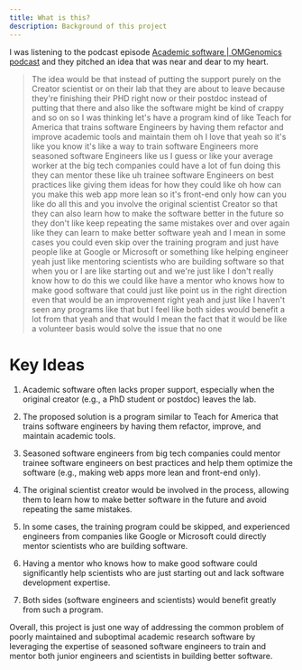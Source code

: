 ```yaml
---
title: What is this?
description: Background of this project
---
```



I was listening to the podcast episode [Academic software | OMGenomics podcast](https://youtu.be/eyd7Cb7ueNg?t=3329&si=QClIO_5D6pB3MqBm) and they pitched an idea that was near and dear to my heart.

<YouTube id="https://www.youtube.com/clip/UgkxwwxjBMhmFUYmeCAysEyVKOvq4MRa7tvX" />

> The idea would be that instead of putting the support purely on the Creator scientist or on their lab that they are about to leave because they're finishing their PHD right now or their postdoc instead of putting that there and also like the software might be kind of crappy and so on so I was thinking let's have a program kind of like Teach for America that trains software Engineers by having them refactor and improve academic tools and maintain them oh I love that yeah so it's like you know it's like a way to train software Engineers more seasoned software Engineers like us I guess or like your average worker at the big tech companies could have a lot of fun doing this they can mentor these like uh trainee software Engineers on best practices like giving them ideas for how they could like oh how can you make this web app more lean so it's front-end only how can you like do all this and you involve the original scientist Creator so that they can also learn how to make the software better in the future so they don't like keep repeating the same mistakes over and over again like they can learn to make better software yeah and I mean in some cases you could even skip over the training program and just have people like at Google or Microsoft or something like helping engineer yeah just like mentoring scientists who are building software so that when you or I are like starting out and we're just like I don't really know how to do this we could like have a mentor who knows how to make good software that could just like point us in the right direction even that would be an improvement right yeah and just like I haven't seen any programs like that but I feel like both sides would benefit a lot from that yeah and that would I mean the fact that it would be like a volunteer basis would solve the issue that no one

# Key Ideas

1. Academic software often lacks proper support, especially when the original creator (e.g., a PhD student or postdoc) leaves the lab.

2. The proposed solution is a program similar to Teach for America that trains software engineers by having them refactor, improve, and maintain academic tools.

3. Seasoned software engineers from big tech companies could mentor trainee software engineers on best practices and help them optimize the software (e.g., making web apps more lean and front-end only).

4. The original scientist creator would be involved in the process, allowing them to learn how to make better software in the future and avoid repeating the same mistakes.

5. In some cases, the training program could be skipped, and experienced engineers from companies like Google or Microsoft could directly mentor scientists who are building software.

6. Having a mentor who knows how to make good software could significantly help scientists who are just starting out and lack software development expertise.

7. Both sides (software engineers and scientists) would benefit greatly from such a program.

Overall, this project is just one way of addressing the common problem of poorly maintained and suboptimal academic research software by leveraging the expertise of seasoned software engineers to train and mentor both junior engineers and scientists in building better software.
